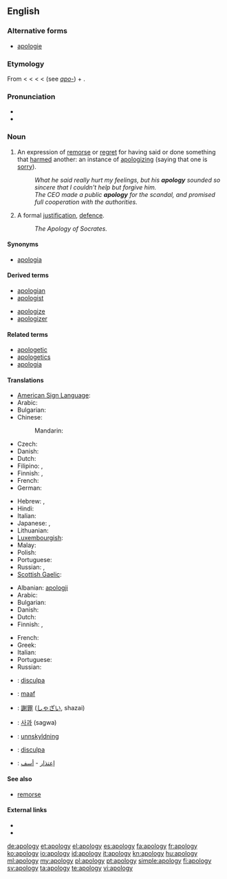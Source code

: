 ==English==
{{wikipedia}}
===Alternative forms===
* [[apologie]] {{qualifier|archaic}}

===Etymology===
From {{etyl|LL.}} {{term|apologia}} < {{etyl|grc}} {{term|ἀπολογία|tr=apologia|sc=polytonic||a speech in defense}} < {{term|ἀπολογοῦμαι|sc=polytonic|tr=apologoumai||I speak in one's defense}} < {{term|ἀπόλογος|sc=polytonic|tr=apologos||an account, story}} < {{term|ἀπό|sc=polytonic|tr=apo||from, off}} (see ''[[apo-]]'') + {{term|λόγος|tr=logos|sc=polytonic||speech}}.

===Pronunciation===
* {{IPA|/əˈpɒl.ə.dʒɪ/}}
* {{audio|en-us-apology.ogg|Audio (US)}}

===Noun===
{{en-noun|apologies}}

# An expression of [[remorse]] or [[regret]] for having said or done something that [[harm]]ed another: an instance of [[apologize|apologizing]] (saying that one is [[sorry]]).
#: ''What he said really hurt my feelings, but his '''apology''' sounded so sincere that I couldn't help but forgive him.''
#: ''The CEO made a public '''apology''' for the scandal, and promised full cooperation with the authorities.''
# A formal [[justification]], [[defence]].
#: ''The Apology of Socrates.''

====Synonyms====
* {{sense|formal justification}} [[apologia]]

====Derived terms====
{{der-top|}}
* [[apologian]]
* [[apologist]]
{{der-mid}}
* [[apologize]]
* [[apologizer]]
{{der-bottom}}

====Related terms====
{{rel-top|}}
* [[apologetic]]
* [[apologetics]]
* [[apologia]]
{{rel-mid}}
{{rel-bottom}}

====Translations====
{{trans-top|an expression of regret}}
* [[American Sign Language]]: {{tø|ase|A@Chest-PalmBack CirclesVert}}
* Arabic: {{t|ar|اعتذار|m|tr=i3tidhaar|sc=Arab}}
* Bulgarian: {{t|bg|извинение|n|tr=izvinénie|sc=Cyrl}}
* Chinese:
*: Mandarin: {{t|zh|抱歉|tr=bàoqiàn|sc=Hani}}
* Czech: {{t-|cs|omluva|f}}
* Danish: {{t|da|undskyldning|c}}
* Dutch: {{t|nl|verontschuldiging|f}}
* Filipino: {{tø|fil|patawad|xs=Filipino}}, {{tø|fil|paumanhin|xs=Filipino}}
* Finnish: {{t|fi|anteeksipyyntö}}, {{t-|fi|pahoittelu}}
* French: {{t+|fr|excuse|f}}
* German: {{t+|de|Entschuldigung|f}}
{{trans-mid}}
* Hebrew: {{t|he|התנצלות|f|tr=hitnatzlút}}, {{t+|he|סליחה|f|tr=slikhá}}
* Hindi: {{t|hi|क्षमा|m|tr=kṣamā|sc=Deva}}
* Italian: {{t+|it|apologia|f}}
* Japanese: {{t|ja|侘び|tr=わび, wabi}}, {{t|ja|謝罪|tr=しゃざい, shazai}}
* Lithuanian: {{t|lt|atsiprasau|xs=Lithuanian}}
* [[Luxembourgish]]: {{t|lb|Entschëllegung|f}}
* Malay: {{t|ms|permintaan maaf}}
* Polish: {{t|pl|przeprosiny|p}}
* Portuguese: {{t|pt|desculpa|f}}
* Russian: {{t+|ru|извинение|n|tr=izvinénije|sc=Cyrl}}, {{t|ru|прощение|n|tr=proščénije|sc=Cyrl}}
* [[Scottish Gaelic]]: {{t-|gd|leisgeul|m|xs=Scottish Gaelic}}
{{trans-bottom}}

{{trans-top|formal justification, defence}}
* Albanian: [[:sq:apologji|apologji]]
* Arabic: {{t|ar|دفاع}}
* Bulgarian: {{t|bg|оправдание}}
* Danish: {{t|da|forsvar|n}}
* Dutch: {{t-|nl|verweer|n}}
* Finnish: {{t-|fi|puolustus}}, {{t-|fi|puolustuskirjoitus}}
{{trans-mid}}
* French: {{t+|fr|apologie|f}}
* Greek: {{t+|el|απολογία|f|tr=apología}}
* Italian: {{t+|it|apologia|f}}
* Portuguese: {{t|pt|apologia|f}}
* Russian: {{t|ru|извинение}}
{{trans-bottom}}

{{checktrans-top}}
* {{ttbc|ca}}: [[disculpa]] {{f}}
* {{ttbc|id}}: [[maaf]]
* {{ttbc|ja}}: [[謝罪]] ([[しゃざい]], shazai)
* {{ttbc|ko}}: [[사과]] (sagwa)
{{trans-mid}}
* {{ttbc|no}}: [[unnskyldning]]
* {{ttbc|es}}: [[disculpa]] {{f}}
* {{ttbc|ar}}: [[إعتذار]] - [[أسف]]
{{trans-bottom}}

====See also====
* [[remorse]]

====External links====
* {{R:Webster 1913}}
* {{R:Century 1911}}

[[de:apology]]
[[et:apology]]
[[el:apology]]
[[es:apology]]
[[fa:apology]]
[[fr:apology]]
[[ko:apology]]
[[io:apology]]
[[id:apology]]
[[it:apology]]
[[kn:apology]]
[[hu:apology]]
[[ml:apology]]
[[my:apology]]
[[pl:apology]]
[[pt:apology]]
[[simple:apology]]
[[fi:apology]]
[[sv:apology]]
[[ta:apology]]
[[te:apology]]
[[vi:apology]]